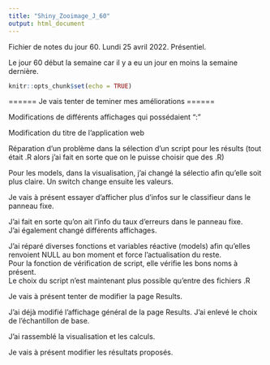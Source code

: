```yaml
---
title: "Shiny_Zooimage_J_60"
output: html_document
---
```


Fichier de notes du jour 60. Lundi 25 avril 2022. Présentiel. \

Le jour 60 début la semaine car il y a eu un jour en moins la semaine dernière. \

```r
knitr::opts_chunk$set(echo = TRUE)
```

====== Je vais tenter de teminer mes améliorations ====== \

Modifications de différents affichages qui possédaient ":" \

Modification du titre de l'application web \

Réparation d'un problème dans la sélection d'un script pour les résults (tout était .R alors j'ai fait en sorte que on le puisse choisir que des .R) \

Pour les models, dans la visualisation, j'ai changé la sélectio afin qu'elle soit plus claire. Un switch change ensuite les valeurs. \

Je vais à présent essayer d'afficher plus d'infos sur le classifieur dans le panneau fixe. \

J'ai fait en sorte qu'on ait l'info du taux d'erreurs dans le panneau fixe. \
J'ai également changé différents affichages. \

J'ai réparé diverses fonctions et variables réactive (models) afin qu'elles renvoient NULL au bon moment et force l'actualisation du reste. \
Pour la fonction de vérification de script, elle vérifie les bons noms à présent. \
Le choix du script n'est maintenant plus possible qu'entre des fichiers .R \

Je vais à présent tenter de modifier la page Results. \

J'ai déjà modifié l'affichage général de la page Results. J'ai enlevé le choix de l'échantillon de base. \

J'ai rassemblé la visualisation et les calculs. \

Je vais à présent modifier les résultats proposés. \
